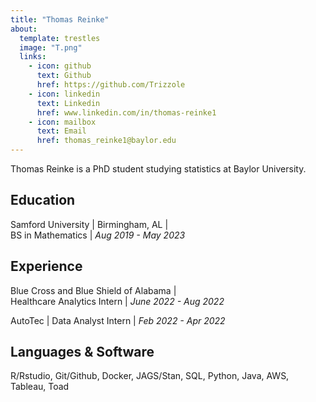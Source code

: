 ```yaml
---
title: "Thomas Reinke"
about: 
  template: trestles
  image: "T.png"
  links: 
    - icon: github
      text: Github
      href: https://github.com/Trizzole
    - icon: linkedin
      text: Linkedin
      href: www.linkedin.com/in/thomas-reinke1
    - icon: mailbox
      text: Email
      href: thomas_reinke1@baylor.edu
---
```


Thomas Reinke is a PhD student studying statistics at Baylor University.

## Education

Samford University | Birmingham, AL | \
BS in Mathematics | *Aug 2019 - May 2023*

## Experience

Blue Cross and Blue Shield of Alabama | \
Healthcare Analytics Intern | *June 2022 - Aug 2022*

AutoTec | Data Analyst Intern | *Feb 2022 - Apr 2022*

## Languages & Software

R/Rstudio, Git/Github, Docker, JAGS/Stan, SQL, Python, Java, AWS, Tableau, Toad
